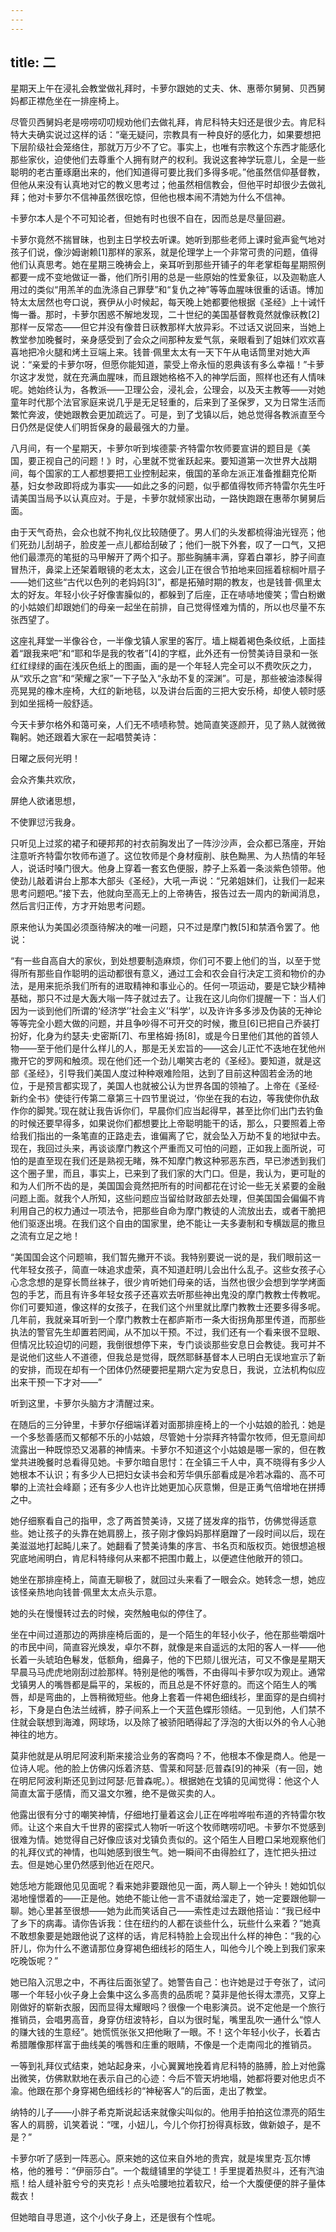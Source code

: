 ```yaml
---
---
---
```

title: 二
---




星期天上午在浸礼会教堂做礼拜时，卡萝尔跟她的丈夫、休、惠蒂尔舅舅、贝西舅妈都正襟危坐在一排座椅上。

尽管贝西舅妈老是唠唠叨叨规劝他们去做礼拜，肯尼科特夫妇还是很少去。肯尼科特大夫确实说过这样的话：“毫无疑问，宗教具有一种良好的感化力，如果要想把下层阶级社会笼络住，那就万万少不了它。事实上，也唯有宗教这个东西才能感化那些家伙，迫使他们去尊重个人拥有财产的权利。我说这套神学玩意儿，全是一些聪明的老古董琢磨出来的，他们知道得可要比我们多得多呢。”他虽然信仰基督教，但他从来没有认真地对它的教义思考过；他虽然相信教会，但他平时却很少去做礼拜；他对卡萝尔不信神虽然很吃惊，但他也根本闹不清她为什么不信神。

卡萝尔本人是个不可知论者，但她有时也很不自在，因而总是尽量回避。

卡萝尔竟然不揣冒昧，也到主日学校去听课。她听到那些老师上课时瓮声瓮气地对孩子们说，像沙姆谢赖[1]那样的家系，就是伦理学上一个非常可贵的问题，值得他们认真思考。她在星期三晚祷会上，亲耳听到那些开铺子的年老掌柜每星期照例都要一成不变地做证一番，他们所引用的总是一些原始的性爱象征，以及迦勒底人用过的类似“用羔羊的血洗涤自己罪孽”和“复仇之神”等等血腥味很重的话语。博加特太太居然也夸口说，赛伊从小时候起，每天晚上她都要他根据《圣经》上十诫忏悔一番。那时，卡萝尔困惑不解地发现，二十世纪的美国基督教竟然就像祆教[2]那样一反常态——但它并没有像昔日祆教那样大放异彩。不过话又说回来，当她上教堂参加晚餐时，亲身感受到了会众之间那种友爱气氛，亲眼看到了姐妹们欢欢喜喜地把冷火腿和烤土豆端上来。钱普·佩里太太有一天下午从电话筒里对她大声说：“亲爱的卡萝尔呀，但愿你能知道，蒙受上帝永恒的恩典该有多么幸福！”卡萝尔这才发觉，就在充满血腥味，而且跟她格格不入的神学后面，照样也还有人情味呢。她始终认为，各教派——卫理公会，浸礼会，公理会，以及天主教等——对她童年时代那个法官家庭来说几乎是无足轻重的，后来到了圣保罗，又为日常生活而繁忙奔波，使她跟教会更加疏远了。可是，到了戈镇以后，她总觉得各教派直至今日仍然是促使人们明哲保身的最最强大的力量。

八月间，有一个星期天，卡萝尔听到埃德蒙·齐特雷尔牧师要宣讲的题目是《美国，要正视自己的问题！》时，心里就不觉雀跃起来。要知道第一次世界大战期间，每个国家的工人都想要把工业控制起来，俄国的革命左派正准备推翻克伦斯基，妇女参政即将成为事实——如此之多的问题，似乎都值得牧师齐特雷尔先生吁请美国当局予以认真应对。于是，卡萝尔就倾家出动，一路快跑跟在惠蒂尔舅舅后面。

由于天气奇热，会众也就不拘礼仪比较随便了。男人们的头发都梳得油光锃亮；他们死劲儿刮胡子，脸皮差一点儿都给刮破了；他们一脱下外套，叹了一口气，又把他们最漂亮的笔挺的马甲解开了两个扣子。那些胸脯丰满，穿着白罩衫，脖子间直冒热汗，鼻梁上还架着眼镜的老太太，这会儿正在很合节拍地来回摇着棕榈叶扇子——她们这些“古代以色列的老妈妈[3]”，都是拓殖时期的教友，也是钱普·佩里太太的好友。年轻小伙子好像害臊似的，都躲到了后座，正在哧哧地傻笑；雪白粉嫩的小姑娘们却跟她们的母亲一起坐在前排，自己觉得怪难为情的，所以也尽量不东张西望了。

这座礼拜堂一半像谷仓，一半像戈镇人家里的客厅。墙上糊着褐色条纹纸，上面挂着“跟我来吧”和“耶和华是我的牧者”[4]的字框，此外还有一份赞美诗目录和一张红红绿绿的画在浅灰色纸上的图画，画的是一个年轻人完全可以不费吹灰之力，从“欢乐之宫”和“荣耀之家”一下子坠入“永劫不复的深渊”。可是，那些被油漆髹得亮晃晃的橡木座椅，大红的新地毯，以及讲台后面的三把大安乐椅，却使人顿时感到如坐摇椅一般舒适。

今天卡萝尔格外和蔼可亲，人们无不啧啧称赞。她简直笑逐颜开，见了熟人就微微鞠躬。她还跟着大家在一起唱赞美诗：

日曜之辰何光明！

会众齐集共欢欣，

屏绝人欲诸思想，

不使罪愆污我身。

只听见上过浆的裙子和硬邦邦的衬衣前胸发出了一阵沙沙声，会众都已落座，开始注意听齐特雷尔牧师布道了。这位牧师是个身材瘦削、肤色黝黑、为人热情的年轻人，说话时嗓门很大。他身上穿着一套玄色便服，脖子上系着一条淡紫色领带。他使劲儿敲着讲台上那本大部头《圣经》，大吼一声说：“兄弟姐妹们，让我们一起来思考问题吧。”接下去，他就向至高无上的上帝祷告，报告过去一周内的新闻消息，然后言归正传，方才开始思考问题。

原来他认为美国必须亟待解决的唯一问题，只不过是摩门教[5]和禁酒令罢了。他说：

“有一些自高自大的家伙，到处想要制造麻烦，你们可不要上他们的当，以至于觉得所有那些自作聪明的运动都很有意义，通过工会和农会自行决定工资和物价的办法，是用来扼杀我们所有的进取精神和事业心的。任何一项运动，要是它缺少精神基础，那只不过是大轰大嗡一阵子就过去了。让我在这儿向你们提醒一下：当人们因为一谈到他们所谓的‘经济学’‘社会主义’‘科学’，以及许许多多涉及伪装的无神论等等完全小题大做的问题，并且争吵得不可开交的时候，撒旦[6]已把自己乔装打扮好，化身为约瑟夫·史密斯[7]、布里格姆·扬[8]，或是今日里他们其他的首领人物——至于他们是什么样儿的人，那是无关宏旨的——这会儿正忙不迭地在犹他州撒开它的罗网和触须。现在他们还一个劲儿嘲笑古老的《圣经》。要知道，就是这部《圣经》，引导我们美国人度过种种艰难险阻，达到了目前这种固若金汤的地位，于是预言都实现了，美国人也就被公认为世界各国的领袖了。上帝在《圣经·新约全书》使徒行传第二章第三十四节里说过，‘你坐在我的右边，等我使你仇敌作你的脚凳。’现在就让我告诉你们，早晨你们应当起得早，甚至比你们出门去钓鱼的时候还要早得多，如果说你们都想要比上帝聪明能干的话，那么，只要照着上帝给我们指出的一条笔直的正路走去，谁偏离了它，就会坠入万劫不复的地狱中去。现在，我回过头来，再谈谈摩门教这个严重而又可怕的问题，正如我上面所说，可怕的是直至现在我们还是熟视无睹，殊不知摩门教这种邪恶东西，早已渗透到我们这个圈子里，而且，事实上，已来到了我们家的大门口。但是，我认为，更可耻的和为人们所不齿的是，美国国会竟然把所有的时间都花在讨论一些无关紧要的金融问题上面。就我个人所知，这些问题应当留给财政部去处理，但美国国会偏偏不肯利用自己的权力通过一项法令，把那些自命为摩门教徒的人流放出去，或者干脆把他们驱逐出境。在我们这个自由的国家里，绝不能让一夫多妻制和专横跋扈的撒旦之流有立足之地！

“美国国会这个问题嘛，我们暂先撇开不谈。我特别要说一说的是，我们眼前这一代年轻女孩子，简直一味追求虚荣，真不知道赶明儿会出什么乱子。这些女孩子心心念念想的是穿长筒丝袜子，很少肯听她们母亲的话，当然也很少会想到学学烤面包的手艺，而且有许多年轻女孩子还喜欢去听那些神出鬼没的摩门教教士传教呢。你们可要知道，像这样的女孩子，在我们这个州里就比摩门教教士还要多得多呢。几年前，我就亲耳听到一个摩门教教士在都庐斯市一条大街拐角那里传道，而那些执法的警官先生却置若罔闻，从不加以干预。不过，我们还有一个看来很不显眼、但情况比较迫切的问题，我倒很想停下来，专门谈谈那些安息日会教徒。我可并不是说他们这些人不道德，但我总是觉得，既然耶稣基督本人已明白无误地宣示了新的安排，而现在却有一个团体仍然硬要把星期六定为安息日，我说，立法机构似应出来干预一下才对——”

听到这里，卡萝尔头脑方才清醒过来。

在随后的三分钟里，卡萝尔仔细端详着对面那排座椅上的一个小姑娘的脸孔：她是一个多愁善感而又郁郁不乐的小姑娘，尽管她十分崇拜齐特雷尔牧师，但无意间却流露出一种既惊恐又渴慕的神情来。卡萝尔不知道这个小姑娘是哪一家的，但在教堂共进晚餐时总看得见她。卡萝尔暗自思忖：在全镇三千人中，真不晓得有多少人她根本不认识；有多少人已把妇女读书会和芳华俱乐部看成是冷若冰霜的、高不可攀的上流社会峰巅；还有多少人也许比她更加心灰意懒，但是正勇气倍增地在拼搏之中。

她仔细察看自己的指甲，念了两首赞美诗，又搓了搓发痒的指节，仿佛觉得适意些。她让孩子的头靠在她肩膀上，孩子刚才像妈妈那样磨蹭了一段时间以后，现在美滋滋地打起盹儿来了。她翻看了赞美诗集的序言、书名页和版权页。她很想追根究底地闹明白，肯尼科特缘何从来都不把围巾戴上，以便遮住他敞开的领口。

她坐在那排座椅上，简直无聊极了，就回过头来看了一眼会众。她转念一想，她应该怪亲热地向钱普·佩里太太点头示意。

她的头在慢慢转过去的时候，突然触电似的停住了。

坐在中间过道那边的两排座椅后面的，是一个陌生的年轻小伙子，他在那些嚼烟叶的市民中间，简直容光焕发，卓尔不群，就像是来自遥远的太阳的客人一样——他长着一头琥珀色鬈发，低额角，细鼻子，他的下巴颏儿很光洁，可又不像是星期天早晨马马虎虎地刚刮过脸那样。特别是他的嘴唇，不由得叫卡萝尔叹为观止。通常戈镇男人的嘴唇都是扁平的，呆板的，而且总是不怀好意的。而这个陌生人的嘴唇，却是弯曲的，上唇稍微短些。他身上套着一件褐色细线衫，里面穿的是白绸衬衫，下身是白色法兰绒裤，脖子间系上一个天蓝色蝶形领结。一见到他，人们禁不住就会联想到海滩，网球场，以及除了被骄阳晒得起了浮泡的大街以外的令人心驰神往的地方。

莫非他就是从明尼阿波利斯来接洽业务的客商吗？不，他根本不像是商人。他是一位诗人呢。他的脸上仿佛闪烁着济慈、雪莱和阿瑟·厄普森[9]的神采（有一回，她在明尼阿波利斯还见到过阿瑟·厄普森呢。）。根据她在戈镇的见闻觉得：他这个人简直太富于感情，而又温文尔雅，绝不是做买卖的人。

他露出很有分寸的嘲笑神情，仔细地打量着这会儿正在哗啦哗啦布道的齐特雷尔牧师。让这个来自大千世界的密探式人物听一听这个牧师瞎唠叨吧。卡萝尔不觉感到很难为情。她觉得自己好像应该对戈镇负责似的。这个陌生人目瞪口呆地观察他们的礼拜仪式的神情，也叫她感到很生气。她一瞬间不由得脸红了，连忙把头扭过去。但是她心里仍然感到他近在咫尺。

她恁地方能跟他见见面呢？看来她非要跟他见一面，两人聊上一个钟头！她如饥似渴地憧憬着的——正是他。她绝不能让他一言不语就给溜走了，她一定要跟他聊一聊。她心里甚至很想——她为此而笑话自己——索性走过去跟他搭讪：“我已经中了乡下的病毒。请你告诉我：住在纽约的人都在谈些什么，玩些什么来着？”她真不敢想象要是她跟他说了这样的话，肯尼科特脸上会现出什么样的神色：“我的心肝儿，你为什么不邀请那位身穿褐色细线衫的陌生人，叫他今儿个晚上到我们家来吃晚饭呢？”

她已陷入沉思之中，不再往后面张望了。她警告自己：也许她是过于夸张了，试问哪一个年轻小伙子身上会集中这么多高贵的品质呢？莫非是他长得太漂亮，又穿上刚做好的崭新衣服，因而显得太耀眼吗？很像一个电影演员。说不定他是一个旅行推销员，会唱男高音，身穿仿纽波特衫，自以为很时髦，嘴里乱吹一通什么“惊人的赚大钱的生意经”。她慌慌张张又把他瞅了一眼。不！这个年轻小伙子，长着古希腊雕像那样富于曲线美的嘴唇和庄重的眼睛，不像是一个走南闯北的推销员。

一等到礼拜仪式结束，她站起身来，小心翼翼地挽着肯尼科特的胳膊，脸上对他露出微笑，仿佛默默地在表示自己的心迹：今后不管天坍地塌，她都将要对他忠贞不渝。他跟在那个身穿褐色细线衫的“神秘客人”的后面，走出了教堂。

纳特的儿子——小胖子希克斯说起话来就像尖叫似的。他用手拍拍这位漂亮的陌生客人的肩膀，讥笑着说：“嘿，小妞儿，今儿个你打扮得真标致，做新娘子，是不是？”

卡萝尔听了感到一阵恶心。原来她的这位来自外地的贵宾，就是埃里克·瓦尔博格，他的雅号：“伊丽莎白”。一个裁缝铺里的学徒工！手里提着热熨斗，还有汽油瓶！给人缝补脏兮兮的夹克衫！点头哈腰地拉着软尺，给一个大腹便便的胖子量体裁衣！

但她暗自寻思道，这个小伙子身上，还是很有个性呢。